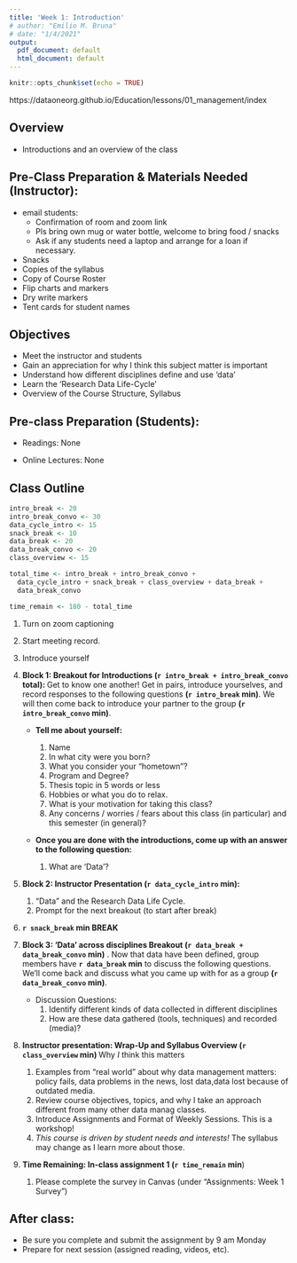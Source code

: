 ```yaml
---
title: 'Week 1: Introduction'
# author: "Emilio M. Bruna"
# date: "1/4/2021"
output:
  pdf_document: default
  html_document: default
---
```


```r
knitr::opts_chunk$set(echo = TRUE)
```


https://dataoneorg.github.io/Education/lessons/01_management/index 


## Overview 

* Introductions and an overview of the class

## Pre-Class Preparation & Materials Needed (Instructor):

* email students: 
    * Confirmation of room and zoom link
    * Pls bring own mug or water bottle, welcome to bring food / snacks
    * Ask if any students need a laptop and arrange for a loan if necessary.
* Snacks
* Copies of the syllabus
* Copy of Course Roster
* Flip charts and markers
* Dry write markers
* Tent cards for student names

## Objectives

* Meet the instructor and students
* Gain an appreciation for why I think this subject matter is important
* Understand how different disciplines define and use 'data'
* Learn the 'Research Data Life-Cycle'
* Overview of the Course Structure, Syllabus

## Pre-class Preparation (Students):

* Readings: None

* Online Lectures: None

## Class Outline

```r
intro_break <- 20
intro_break_convo <- 30
data_cycle_intro <- 15
snack_break <- 10
data_break <- 20
data_break_convo <- 20
class_overview <- 15

total_time <- intro_break + intro_break_convo + 
  data_cycle_intro + snack_break + class_overview + data_break + 
  data_break_convo

time_remain <- 180 - total_time
```

1. Turn on zoom captioning 
2. Start meeting record.
3. Introduce yourself
4. **Block 1: Breakout for Introductions (`r intro_break + intro_break_convo` total): ** Get to know one another! Get in pairs, introduce yourselves, and record responses to the following questions **(`r intro_break` min)**. We will then come back to introduce your partner to the group **(`r intro_break_convo` min)**.  

    * **Tell me about yourself: **  
        1. Name
        2. In what city were you born?
        3. What you consider your “hometown”?
        4. Program and Degree?
        5. Thesis topic in 5 words or less 
        6. Hobbies or what you do to relax.
        7. What is your motivation for taking this class?
        8. Any concerns / worries / fears about this class (in particular) and this semester (in general)? 
        
    * **Once you are done with the introductions, come up with an answer to the following question: **
    
      1. What are 'Data'?



5. **Block 2: Instructor Presentation (`r data_cycle_intro` min): **

      1. "Data" and the Research Data Life Cycle.
      2. Prompt for the next breakout (to start after break)


<!-- Walk through the 'old' and 'new' research flow. Be sure to point out that in 'old' data were only in the middle, but in new they are at every step.  End with question “what are data?” to be discussed after a quick break.  break.  -->

<!-- Breakout into larger groups (n = 4 per group) -->

6. **`r snack_break` min BREAK **

7.  **Block 3: 'Data' across disciplines Breakout (`r data_break + data_break_convo` min)** . Now that data have been defined, group members have **`r data_break` min** to discuss the following questions. We'll come back and  discuss what you came up with for as a group **(`r data_break_convo` min)**.

    * Discussion Questions: 
        1. Identify different kinds of data collected in different disciplines 
        2. How are these data gathered (tools, techniques) and recorded (media)? 
      
<!-- After each group reports back, discuss the following questions as a group:  -->

<!-- Are data types and data recording methods that are unique (or at least much more common) in the biophysical sciences, social sciences, humanities, or other disciplines?  --> 

<!-- It is likely that across disciplines the issues and types of data being used are often very similar, but there might be some differences (e.g., text corpora from humanities). Also key is to emphasize that a key part of 'data' likely not brought up by the groups is information about how they were recorded, decisions made about how to code them, corrections, etc. -->

<!-- Key point: look to see if the definitions include the word "PLAN": managing data requires a PLAN.  This will let you segway into... -->

8. **Instructor presentation: Wrap-Up and Syllabus Overview (`r class_overview` min) ** Why *I* think this matters

    1. Examples from “real world” about why data management matters: policy fails, data problems in the news, lost data,data lost because of outdated media.
    2. Review course objectives, topics, and why I take an approach different from many other data manag classes.
    3. Introduce Assignments and Format of Weekly Sessions. This is a workshop!
    4.  *This course is driven by student needs and interests! *The syllabus may change as I learn more about those.
    
    

9. **Time Remaining: In-class assignment 1 (`r time_remain` min**)

    1. Please complete the survey in Canvas (under "Assignments: Week 1 Survey")

## After class: 

* Be sure you complete and submit the assignment by 9 am Monday  
* Prepare for next session (assigned reading, videos, etc).


